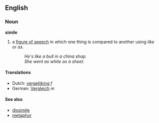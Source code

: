 ==English==
===Noun===
'''simile'''

#a [[figure of speech]] in which one thing is compared to another using ''like'' or ''as''.
#:''He's like a bull in a china shop.''
#:''She went as white as a sheet.''

==== Translations ====
*Dutch: [[vergelijking]] ''f''
*German: [[Vergleich]] ''m''

====See also====
*[[dissimile]]
*[[metaphor]]